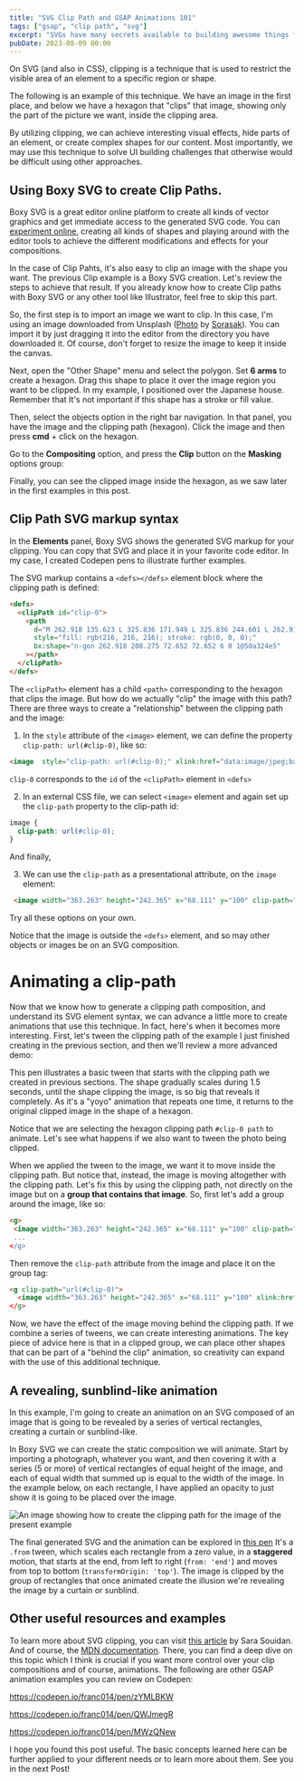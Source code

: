 ```yaml
---
title: "SVG Clip Path and GSAP Animations 101"
tags: ["gsap", "clip path", "svg"]
excerpt: "SVGs have many secrets available to building awesome things for the Internet, such as the use of Clip Paths, and yes, we can animate them. Let's learn how to create new effects on objects using clip paths and add motion to them!"
pubDate: 2023-08-09 00:00
---
```



On SVG (and also in CSS), clipping is a technique that is used to restrict the visible area of an element to a specific region or shape.

The following is an example of this technique. We have an image in the first place, and below we have a hexagon that "clips" that image, showing only the part of the picture we want, inside the clipping area.

<ArticleImage
  src="https://res.cloudinary.com/dfpkdo5tf/image/upload/v1691601793/jandrade.co.v4/sorasak-_UIN-pFfJ7c-unsplash_1.jpg"
  alt="A photo of a japanese temple"
/>

<ArticleImage
  src="https://res.cloudinary.com/dfpkdo5tf/image/upload/v1691602078/jandrade.co.v4/Screen_Shot_2023-08-04_at_12.33.24.png"
  alt="Clipped photo of a japanese temple, using an hexagon shape"
/>

By utilizing clipping, we can achieve interesting visual effects, hide parts of an element, or create complex shapes for our content. Most importantly, we may use this technique to solve UI building challenges that otherwise would be difficult using other approaches.

## Using Boxy SVG to create Clip Paths.

Boxy SVG is a great editor online platform to create all kinds of vector graphics and get immediate access to the generated SVG code. You can [experiment online](https://boxy-svg.com/), creating all kinds of shapes and playing around with the editor tools to achieve the different modifications and effects for your compositions.

In the case of Clip Pahts, it's also easy to clip an image with the shape you want. The previous Clip example is a Boxy SVG creation. Let's review the steps to achieve that result. If you already know how to create Clip paths with Boxy SVG or any other tool like Illustrator, feel free to skip this part.

So, the first step is to import an image we want to clip. In this case, I'm using an image downloaded from Unsplash ([Photo](https://unsplash.com/photos/_UIN-pFfJ7c?utm_source=unsplash&utm_medium=referral&utm_content=creditCopyText) by <a href="https://unsplash.com/@boontohhgraphy?utm_source=unsplash&utm_medium=referral&utm_content=creditCopyText">Sorasak</a>). You can import it by just dragging it into the editor from the directory you have downloaded it. Of course, don't forget to resize the image to keep it inside the canvas.

Next, open the "Other Shape" menu and select the polygon. Set **6 arms** to create a hexagon. Drag this shape to place it over the image region you want to be clipped. In my example, I positioned over the Japanese house.
Remember that It's not important if this shape has a stroke or fill value.

<ArticleImage
  src="https://res.cloudinary.com/dfpkdo5tf/image/upload/v1691602718/jandrade.co.v4/Screen_Shot_2023-08-09_at_12.34.57.png"
  alt="Creating an hexagon in Boxy SVG"
/>

Then, select the objects option in the right bar navigation. In that panel, you have the image and the clipping path (hexagon). Click the image and then press **cmd** + click on the hexagon.

<ArticleImage
  src="https://res.cloudinary.com/dfpkdo5tf/image/upload/v1691602844/jandrade.co.v4/Screen_Shot_2023-08-04_at_15.09.19.png"
  alt="Select image and clipping path hexagon"
/>

Go to the **Compositing** option, and press the **Clip** button on the **Masking** options group:

<ArticleImage
  src="https://res.cloudinary.com/dfpkdo5tf/image/upload/v1691602961/jandrade.co.v4/Screen_Shot_2023-08-04_at_15.09.49_1.png"
  alt="Clipping the image with the hexagon shape"
/>

Finally, you can see the clipped image inside the hexagon, as we saw later in the first examples in this post.

## Clip Path SVG markup syntax

In the **Elements** panel, Boxy SVG shows the generated SVG markup for your clipping. You can copy that SVG and place it in your favorite code editor. In my case, I created Codepen pens to illustrate further examples.

<ArticleImage
  src="https://res.cloudinary.com/dfpkdo5tf/image/upload/v1691603034/jandrade.co.v4/Screen_Shot_2023-08-04_at_15.46.08.png"
  alt="SVG generated, including clipping path"
/>

<Codepen pen="xxQBPgK" />

The SVG markup contains a `<defs></defs>` element block where the clipping path is defined:

```html
<defs>
  <clipPath id="clip-0">
    <path
      d="M 262.918 135.623 L 325.836 171.949 L 325.836 244.601 L 262.918 280.927 L 200 244.601 L 200 171.949 Z"
      style="fill: rgb(216, 216, 216); stroke: rgb(0, 0, 0);"
      bx:shape="n-gon 262.918 208.275 72.652 72.652 6 0 1@50a324e5"
    ></path>
  </clipPath>
</defs>
```

The `<clipPath>` element has a child `<path>` corresponding to the hexagon that clips the image.
But how do we actually "clip" the image with this path? There are three ways to create a "relationship" between the clipping path and the image:

1. In the `style` attribute of the `<image>` element, we can define the property `clip-path: url(#clip-0)`, like so:

```html
<image  style="clip-path: url(#clip-0);" xlink:href="data:image/jpeg;base64,/9j/4AAQSkZJRgABAQEASABIAA

```

`clip-0` corresponds to the `id` of the `<clipPath>` element in `<defs>`

2. In an external CSS file, we can select `<image>` element and again set up the `clip-path` property to the clip-path id:

```css
image {
  clip-path: url(#clip-0);
}
```

And finally,

3. We can use the `clip-path` as a presentational attribute, on the `image` element:

```html
 <image width="363.263" height="242.365" x="68.111" y="100" clip-path="url(#clip-0)"

```

Try all these options on your own.

Notice that the image is outside the `<defs>` element, and so may other objects or images be on an SVG composition.

# Animating a clip-path

Now that we know how to generate a clipping path composition, and understand its SVG element syntax, we can advance a little more to create animations that use this technique. In fact, here's when it becomes more interesting.
First, let's tween the clipping path of the example I just finished creating in the previous section, and then we'll review a more advanced demo:

<Codepen pen="MWzxOvZ" />
This pen illustrates a basic tween that starts with the clipping path we created
in previous sections. The shape gradually scales during 1.5 seconds, until the shape
clipping the image, is so big that reveals it completely. As it's a "yoyo" animation
that repeats one time, it returns to the original clipped image in the shape of a
hexagon.

Notice that we are selecting the hexagon clipping path `#clip-0 path` to animate. Let's see what happens if we also want to tween the photo being clipped.

<Codepen pen="jOQJYVj" />

When we applied the tween to the image, we want it to move inside the clipping path. But notice that, instead, the image is moving altogether with the clipping path. Let's fix this by using the clipping path, not directly on the image but on a **group that contains that image**. So, first let's add a group around the image, like so:

```html
<g>
 <image width="363.263" height="242.365" x="68.111" y="100" clip-path="url(#clip-0)" xlink:href="data:image
 ...
</g>
```

Then remove the `clip-path` attribute from the image and place it on the group tag:

```html
<g clip-path="url(#clip-0)">
  <image width="363.263" height="242.365" x="68.111" y="100" xlink:href ...
</g>
```

Now, we have the effect of the image moving behind the clipping path. If we combine a series of tweens, we can create interesting animations.
The key piece of advice here is that in a clipped group, we can place other shapes that can be part of a "behind the clip" animation, so creativity can expand with the use of this additional technique.

## A revealing, sunblind-like animation

In this example, I'm going to create an animation on an SVG composed of an image that is going to be revealed by a series of vertical rectangles, creating a curtain or sunblind-like.

In Boxy SVG we can create the static composition we will animate. Start by importing a photograph, whatever you want, and then covering it with a series (5 or more) of vertical rectangles of equal height of the image, and each of equal width that summed up is equal to the width of the image. In the example below, on each rectangle, I have applied an opacity to just show it is going to be placed over the image.

![An image showing how to create the clipping path for the image of the present example](https://res.cloudinary.com/dfpkdo5tf/image/upload/v1691603586/jandrade.co.v4/Pasted_image_20230805130219.png)

The final generated SVG and the animation can be explored in
[this pen](https://codepen.io/franc014/pen/wvQOYRo) It's a `.from` tween, which scales each rectangle from a zero value, in a **staggered** motion, that starts at the end, from left to right (`from: 'end'`) and moves from top to bottom (`transformOrigin: 'top'`). The image is clipped by the group of rectangles that once animated create the illusion we're revealing the image by a curtain or sunblind.

## Other useful resources and examples

To learn more about SVG clipping, you can visit [this article](https://www.sarasoueidan.com/blog/css-svg-clipping/) by Sara Souidan. And of course, the [MDN documentation](https://developer.mozilla.org/en-US/docs/Web/SVG/Element/clipPath). There, you can find a deep dive on this topic which I think is crucial if you want more control over your clip compositions and of course, animations. The following are other GSAP animation examples you can review on Codepen:

https://codepen.io/franc014/pen/zYMLBKW

https://codepen.io/franc014/pen/QWJmegR

https://codepen.io/franc014/pen/MWzQNew

I hope you found this post useful. The basic concepts learned here can be further applied to your different needs or to learn more about them. See you in the next Post!
